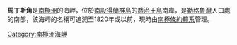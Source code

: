 {{coord|62|11|S|58|14|W|source:GNIS|display=title}}

'''馬丁斯角'''是[[南極洲|南極洲]]的海岬，位於[[南設得蘭群島|南設得蘭群島]]的[[喬治王島|喬治王島]]南岸，是[[勒格魯灣|勒格魯灣]]入口處的南部，該海岬的名稱可追溯至1820年或以前，現時由[[南極條約體系|南極條約體系]]管理。

{{Antarctica-geo-stub}}
[[Category:南極洲海岬|Category:南極洲海岬]]